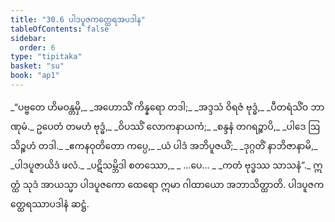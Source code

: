 ```yaml
---
title: "30.6 ပါဒပူဇကတ္ထေရအပဒါန"
tableOfContents: false
sidebar:
  order: 6
type: "tipitaka"
basket: "su"
book: "ap1"
---
```



<DynamicBreadcrumb />

<Division number="27" book="ap1" e="ch" v="20" p="279">

<Paragraph number="3394" type="verses" book="ap1">
_“ပဗ္ဗတေ ဟိမဝန္တမှိ,_  
_အဟောသိံ ကိန္နရော တဒါ;_  
_အဒ္ဒသံ ဝိရဇံ ဗုဒ္ဓံ,_  
_ပီတရံသိံဝ ဘာဏုမံ._  

</Paragraph>

</Division>
<Division number="28" book="ap1" e="ch" v="20" p="279">

<Paragraph number="3395" type="verses" book="ap1">
ဥပေတံ တမဟံ ဗုဒ္ဓံ,_  
_ဝိပဿိံ လောကနာယကံ;_  
_စန္ဒနံ တဂရဉ္စာပိ,_  
_ပါဒေ ဩသိဉ္စဟံ တဒါ._  

</Paragraph>

</Division>
<Division number="29" book="ap1" e="ch" v="20" p="279">

<Paragraph number="3396" type="verses" book="ap1">
_ဧကနဝုတိတော ကပ္ပေ,_  
_ယံ ပါဒံ အဘိပူဇယိံ;_  
_ဒုဂ္ဂတိံ နာဘိဇာနာမိ,_  
_ပါဒပူဇာယိဒံ ဖလံ._  

</Paragraph>

</Division>
<Division number="30" book="ap1" e="ch" v="20" p="279">

<Paragraph number="3397" type="verses" book="ap1">
_ပဋိသမ္ဘိဒါ စတဿော,_  
_ …ပေ… _  
_ကတံ ဗုဒ္ဓဿ သာသနံ”._  

</Paragraph>

<Paragraph number="3398" book="ap1">
ဣတ္ထံ သုဒံ အာယသ္မာ ပါဒပူဇကော ထေရော ဣမာ ဂါထာယော အဘာသိတ္ထာတိ.

</Paragraph>
</Division>

<Paragraph number="3399" type="center" book="ap1">
ပါဒပူဇကတ္ထေရဿာပဒါနံ ဆဋ္ဌံ.
</Paragraph>